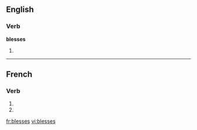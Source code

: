 {{also|blessés}}
==English==

===Verb===
'''blesses'''

# {{third-person singular of|[[bless]]}}

----

==French==

===Verb===
{{fr-verb-form}}

# {{form of|[[second-person|Second-person]] [[singular]] [[present indicative]]|[[blesser#French|blesser]]|lang=French}}
# {{form of|Second-person singular [[present subjunctive]]|blesser#French|blesser|lang=French}}

[[fr:blesses]]
[[vi:blesses]]